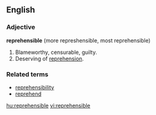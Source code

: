 ==English==

===Adjective===

'''reprehensible''' (more represhensible, most reprehensible)

# Blameworthy, censurable, guilty.
# Deserving of [[reprehension]].

===Related terms===
*[[reprehensibility]]
*[[reprehend]]

[[hu:reprehensible]]
[[vi:reprehensible]]